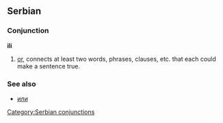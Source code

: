 ==Serbian==
===Conjunction===
'''ili'''
#[[or]], connects at least two words, phrases, clauses, etc. that each could make a sentence true.
===See also===
*[[или]]
[[Category:Serbian conjunctions]]